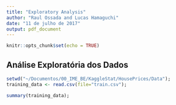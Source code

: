 ```yaml
---
title: "Exploratory Analysis"
author: "Raul Ossada and Lucas Hamaguchi"
date: "11 de julho de 2017"
output: pdf_document
---
```


```r
knitr::opts_chunk$set(echo = TRUE)
```

## Análise Exploratória dos Dados

```r
setwd("~/Documentos/00_IME_BE/KaggleStat/HousePrices/Data");
training_data <- read.csv(file="train.csv");

summary(training_data);
```

